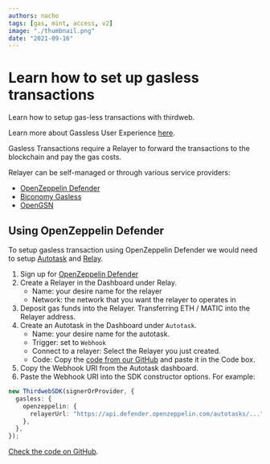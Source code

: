 ```yaml
---
authors: nacho
tags: [gas, mint, access, v2]
image: "./thumbnail.png"
date: "2021-09-16"
---
```


# Learn how to set up gasless transactions

Learn how to setup gas-less transactions with thirdweb.

<!-- truncate -->

Learn more about Gassless User Experience [here](https://thirdweb.gitbook.io/thirdweb/protocol/gasless-user-experience).

Gasless Transactions require a Relayer to forward the transactions to the blockchain and pay the gas costs.

Relayer can be self-managed or through various service providers:

- [OpenZeppelin Defender](https://openzeppelin.com/defender/)
- [Biconomy Gasless](https://www.biconomy.io/gasless-page)
- [OpenGSN](https://opengsn.org/)

## Using OpenZeppelin Defender

To setup gasless transaction using OpenZeppelin Defender we would need to setup [Autotask](https://docs.openzeppelin.com/defender/autotasks) and [Relay](https://docs.openzeppelin.com/defender/relay).

1. Sign up for [OpenZeppelin Defender](https://defender.openzeppelin.com/)
2. Create a Relayer in the Dashboard under Relay.
   - Name: your desire name for the relayer
   - Network: the network that you want the relayer to operates in
3. Deposit gas funds into the Relayer. Transferring ETH / MATIC into the Relayer address.
4. Create an Autotask in the Dashboard under `Autotask`.
   - Name: your desire name for the autotask.
   - Trigger: set to `Webhook`
   - Connect to a relayer: Select the Relayer you just created.
   - Code: Copy the [code from our GitHub](https://raw.githubusercontent.com/thirdweb-dev/ozdefender-autotask/main/src/forwarder_handler.js) and paste it in the Code box.
5. Copy the Webhook URI from the Autotask dashboard.
6. Paste the Webhook URI into the SDK constructor options. For example:

```ts
new ThirdwebSDK(signerOrProvider, {
  gasless: {
    openzeppelin: {
      relayerUrl: "https://api.defender.openzeppelin.com/autotasks/...",
    },
  },
});
```

[Check the code on GitHub](https://github.com/thirdweb-dev/ozdefender-autotask).
